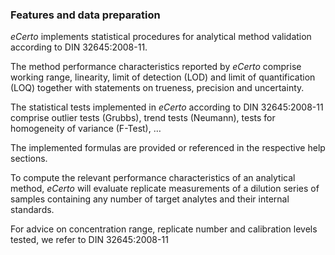 ### Features and data preparation

*eCerto* implements statistical procedures for analytical method validation
according to DIN 32645:2008-11.

The method performance characteristics reported by *eCerto* comprise working
range, linearity, limit of detection (LOD) and limit of quantification (LOQ) 
together with statements on trueness, precision and uncertainty.

The statistical tests implemented in *eCerto* according to DIN 32645:2008-11 
comprise outlier tests (Grubbs), trend tests (Neumann), tests for homogeneity 
of variance (F-Test), ...

The implemented formulas are provided or referenced in the respective help
sections.

To compute the relevant performance characteristics of an analytical method, 
*eCerto* will evaluate replicate measurements of a dilution series of samples 
containing any number of target analytes and their internal standards.

For advice on concentration range, replicate number and calibration levels
tested, we refer to DIN 32645:2008-11